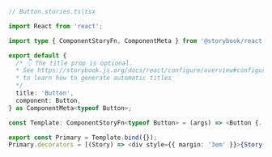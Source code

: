 ```ts
// Button.stories.ts|tsx

import React from 'react';

import type { ComponentStoryFn, ComponentMeta } from '@storybook/react';

export default {
  /* 👇 The title prop is optional.
  * See https://storybook.js.org/docs/react/configure/overview#configure-story-loading
  * to learn how to generate automatic titles
  */
  title: 'Button',
  component: Button,
} as ComponentMeta<typeof Button>;

const Template: ComponentStoryFn<typeof Button> = (args) => <Button {...args} />;

export const Primary = Template.bind({});
Primary.decorators = [(Story) => <div style={{ margin: '3em' }}>{Story()}</div>];
```